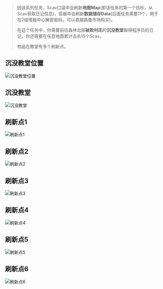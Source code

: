 > 因该系列任务，Scav口袋中会刷新**地图Map**(即该任务的第一个目标，从Scav获取日记信息)，容器中会刷新**数据储存Data**(后面任务需要11个，用于在2级情报中心解密密码，可以直接跳蚤市场购买)。

> 在这个任务中，你需要前往森林北部**破败村庄**的**沉没教堂**取得程序员的日记。你还需要在任意地图累计击杀15个Scav。
>
> 物品在教堂有多个刷新点。

## 沉没教堂位置

![沉没教堂位置](/tarkov/images/guides/friend-from-norvinsk-part-3/3f35a02a-40c3-498a-98f2-0723b2e0a67c.webp "沉没教堂位置")

## 沉没教堂

![沉没教堂](/tarkov/images/guides/friend-from-norvinsk-part-3/903f5b4f-284e-40bb-89db-12f4cf61ab96.webp "沉没教堂")

## 刷新点1

![刷新点1](/tarkov/images/guides/friend-from-norvinsk-part-3/65dc01e4-a6f4-4781-b62d-9b15592d4de8.webp "刷新点1")

## 刷新点2

![刷新点2](/tarkov/images/guides/friend-from-norvinsk-part-3/c52402f8-d3e9-43f6-b9f2-389064d56e59.webp "刷新点2")

## 刷新点3

![刷新点3](/tarkov/images/guides/friend-from-norvinsk-part-3/55a96f7e-238d-42c6-b3f0-ce2098928631.webp "刷新点3")

## 刷新点4

![刷新点4](/tarkov/images/guides/friend-from-norvinsk-part-3/953be205-8f5a-4912-87cf-212e235cb836.webp "刷新点4")

## 刷新点5

![刷新点5](/tarkov/images/guides/friend-from-norvinsk-part-3/f76b5538-cd05-4178-b75b-f3542fc8c9de.webp "刷新点5")

## 刷新点6

![刷新点6](/tarkov/images/guides/friend-from-norvinsk-part-3/fbf38e7f-fe2f-4820-b616-89df49c4eef9.webp "刷新点6")
